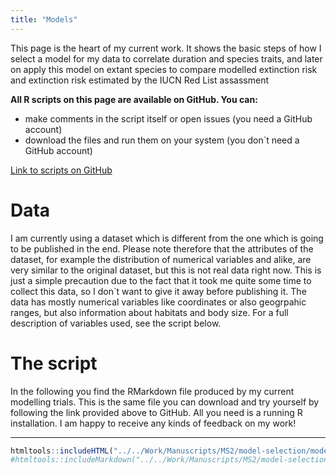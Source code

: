 ```yaml
---
title: "Models"
---
```


This page is the heart of my current work. It shows the basic steps of how I select a model for my data to correlate duration and species traits, and later on apply this model on extant species to compare modelled extinction risk and extinction risk estimated by the IUCN Red List assassment

**All R scripts on this page are available on GitHub. You can:**

* make comments in the script itself or open issues (you need a GitHub account)
* download the files and run them on your system (you don`t need a GitHub account)


[Link to scripts on GitHub](https://github.com/Eryops1/model-selection)


# Data
I am currently using a dataset which is different from the one which is going to be published in the end. Please note therefore that the attributes of the dataset, for example the distribution of numerical variables and alike, are very similar to the original dataset, but this is not real data right now. This is just a simple precaution due to the fact that it took me quite some time to collect this data, so I don`t want to give it away before publishing it.
The data has mostly numerical variables like coordinates or also geogrpahic ranges, but also information about habitats and body size. For a full description of variables used, see the script below.

# The script
In the following you find the RMarkdown file produced by my current modelling trials. This is the same file you can download and try yourself by following the link provided above to GitHub. All you need is a running R installation. I am happy to receive any kinds of feedback on my work!

------

```r
htmltools::includeHTML("../../Work/Manuscripts/MS2/model-selection/model_selection.html")
#htmltools::includeMarkdown("../../Work/Manuscripts/MS2/model-selection/model_selection.md")
```



